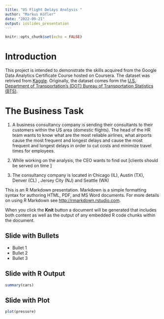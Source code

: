 ```yaml
---
title: "US Flight Delays Analysis "
author: "Markus Köfler"
date: "2022-09-21"
output: ioslides_presentation
---
```


```r
knitr::opts_chunk$set(echo = FALSE)
```

# Introduction

This project is intended to demonstrate the skills acquired from the Google Data Analytics Certificate Course hosted on Coursera. The dataset was retrived from [Kaggle](%22https://www.kaggle.com/datasets/undersc0re/flight-delay-and-causes/metadata?select=Flight_delay.csv%22). Originally, the dataset comes form the [U.S. Department of Transportation's (DOT) Bureau of Transportation Statistics (BTS)](https://www.bts.gov/).

# The Business Task

1) A business consultancy company is sending their consultants to their customers within the US area (domestic flights). The head of the HR team wants to know what are the most reliable airlines, what airports cause the most frequent and longest delays and cause the most frequent and longest delays in order to cut costs and minimize travel times for employees.

2) While working on the analysis, the CEO wants to find out [clients should be served on time ]

3) The consultancy company is located in Chicago (IL), Austin (TX), Denver (CL) , Jersey City (NJ) and Seattle (WA)



















This is an R Markdown presentation. Markdown is a simple formatting syntax for authoring HTML, PDF, and MS Word documents. For more details on using R Markdown see <http://rmarkdown.rstudio.com>.

When you click the **Knit** button a document will be generated that includes both content as well as the output of any embedded R code chunks within the document.

## Slide with Bullets

-   Bullet 1
-   Bullet 2
-   Bullet 3

## Slide with R Output

```r
summary(cars)
```

## Slide with Plot

```r
plot(pressure)
```
